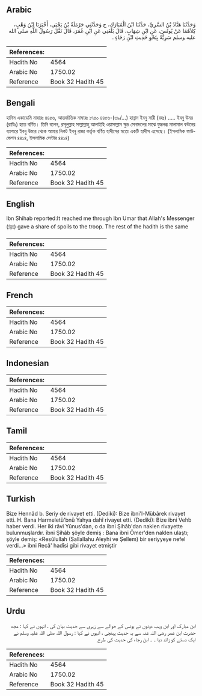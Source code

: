 ## Arabic


<div dir="rtl" lang="ar" style={{fontSize:'larger',backgroundColor:'#f8f9fa',padding:20}}>
وَحَدَّثَنَا هَنَّادُ بْنُ السَّرِيِّ، حَدَّثَنَا ابْنُ الْمُبَارَكِ، ح وَحَدَّثَنِي حَرْمَلَةُ بْنُ يَحْيَى، أَخْبَرَنَا ابْنُ وَهْبٍ، كِلاَهُمَا عَنْ يُونُسَ، عَنِ ابْنِ شِهَابٍ، قَالَ بَلَغَنِي عَنِ ابْنِ عُمَرَ، قَالَ نَفَّلَ رَسُولُ اللَّهِ صلى الله عليه وسلم سَرِيَّةً بِنَحْوِ حَدِيثِ ابْنِ رَجَاءٍ ‏.‏
</div>
<div style={{backgroundColor:'#f8f9fa',padding:20, marginBottom: 10}}><table> <thead> <tr> <th>References:</th> <th></th> </tr> </thead> <tbody><tr><td>Hadith No</td><td>4564</td></tr><tr><td>Arabic No</td><td>1750.02</td></tr><tr><td>Reference</td><td>Book 32 Hadith 45</td></tr></tbody></table></div>

## Bengali


<div dir="ltr" lang="bn" style={{fontSize:'larger',backgroundColor:'#f8f9fa',padding:20}}>
হাদিস একাডেমি নাম্বারঃ ৪৪৫৬, আন্তর্জাতিক নাম্বারঃ ১৭৫০ ৪৪৫৬-(৩৯/...) হান্নাদ ইবনু সারী (রহঃ) ..... ইবনু উমর (রাযিঃ) হতে বর্ণিত। তিনি বলেন, রসূলুল্লাহ সাল্লাল্লাহু আলাইহি ওয়াসাল্লাম ক্ষুদ্র সেনাদলের মাঝে যুদ্ধলব্ধ মালামাল বন্টনের ব্যাপারে ইবনু উমার থেকে আমার নিকট ইবনু রাজা কর্তৃক বর্ণিত হাদীসের মতো একটি হাদীস এসেছে। (ইসলামিক ফাউন্ডেশন ৪৪১৪, ইসলামিক সেন্টার ৪৪১৪)
</div>
<div style={{backgroundColor:'#f8f9fa',padding:20, marginBottom: 10}}><table> <thead> <tr> <th>References:</th> <th></th> </tr> </thead> <tbody><tr><td>Hadith No</td><td>4564</td></tr><tr><td>Arabic No</td><td>1750.02</td></tr><tr><td>Reference</td><td>Book 32 Hadith 45</td></tr></tbody></table></div>

## English


<div dir="ltr" lang="en" style={{fontSize:'larger',backgroundColor:'#f8f9fa',padding:20}}>
Ibn Shihab reported:It reached me through Ibn Umar that Allah's Messenger (ﷺ) gave a share of spoils to the troop. The rest of the hadith is the same
</div>
<div style={{backgroundColor:'#f8f9fa',padding:20, marginBottom: 10}}><table> <thead> <tr> <th>References:</th> <th></th> </tr> </thead> <tbody><tr><td>Hadith No</td><td>4564</td></tr><tr><td>Arabic No</td><td>1750.02</td></tr><tr><td>Reference</td><td>Book 32 Hadith 45</td></tr></tbody></table></div>

## French


<div dir="ltr" lang="fr" style={{fontSize:'larger',backgroundColor:'#f8f9fa',padding:20}}>

</div>
<div style={{backgroundColor:'#f8f9fa',padding:20, marginBottom: 10}}><table> <thead> <tr> <th>References:</th> <th></th> </tr> </thead> <tbody><tr><td>Hadith No</td><td>4564</td></tr><tr><td>Arabic No</td><td>1750.02</td></tr><tr><td>Reference</td><td>Book 32 Hadith 45</td></tr></tbody></table></div>

## Indonesian


<div dir="ltr" lang="id" style={{fontSize:'larger',backgroundColor:'#f8f9fa',padding:20}}>

</div>
<div style={{backgroundColor:'#f8f9fa',padding:20, marginBottom: 10}}><table> <thead> <tr> <th>References:</th> <th></th> </tr> </thead> <tbody><tr><td>Hadith No</td><td>4564</td></tr><tr><td>Arabic No</td><td>1750.02</td></tr><tr><td>Reference</td><td>Book 32 Hadith 45</td></tr></tbody></table></div>

## Tamil


<div dir="ltr" lang="ta" style={{fontSize:'larger',backgroundColor:'#f8f9fa',padding:20}}>

</div>
<div style={{backgroundColor:'#f8f9fa',padding:20, marginBottom: 10}}><table> <thead> <tr> <th>References:</th> <th></th> </tr> </thead> <tbody><tr><td>Hadith No</td><td>4564</td></tr><tr><td>Arabic No</td><td>1750.02</td></tr><tr><td>Reference</td><td>Book 32 Hadith 45</td></tr></tbody></table></div>

## Turkish


<div dir="ltr" lang="tr" style={{fontSize:'larger',backgroundColor:'#f8f9fa',padding:20}}>
Bize Hennâd b. Seriy de rivayet etti. (Dediki): Bize ibni'l-Mübârek rivayet etti. H. Bana Harmeletü'bnü Yahya dahî rivayet etti. (Dediki): Bize ibni Vehb haber verdi. Her iki râvi Yûnus'dan, o da ibni Şihâb'dan naklen rivayette bulunmuşlardır. îbni Şihâb şöyle demiş : Bana ibni Ömer'den naklen ulaştı; şöyle demiş: «Resûlullah (Sallallahu Aleyhi ve Şellem) bir seriyyeye nefel verdi...» ibni Recâ' hadîsi gibi rivayet etmiştir
</div>
<div style={{backgroundColor:'#f8f9fa',padding:20, marginBottom: 10}}><table> <thead> <tr> <th>References:</th> <th></th> </tr> </thead> <tbody><tr><td>Hadith No</td><td>4564</td></tr><tr><td>Arabic No</td><td>1750.02</td></tr><tr><td>Reference</td><td>Book 32 Hadith 45</td></tr></tbody></table></div>

## Urdu


<div dir="rtl" lang="ur" style={{fontSize:'larger',backgroundColor:'#f8f9fa',padding:20}}>
ابن مبارک اور ابن وہب دونوں نے یونس کے حوالے سے زہری سے حدیث بیان کی ، انہوں نے کہا : مجھ حضرت ابن عمر رضی اللہ عنہ سے یہ حدیث پہنچی ، انہوں نے کہا : رسول اللہ صلی اللہ علیہ وسلم نے ایک دستے کو زائد دیا ۔ ۔ ابن رجاء کی حدیث کی طرح
</div>
<div style={{backgroundColor:'#f8f9fa',padding:20, marginBottom: 10}}><table> <thead> <tr> <th>References:</th> <th></th> </tr> </thead> <tbody><tr><td>Hadith No</td><td>4564</td></tr><tr><td>Arabic No</td><td>1750.02</td></tr><tr><td>Reference</td><td>Book 32 Hadith 45</td></tr></tbody></table></div>